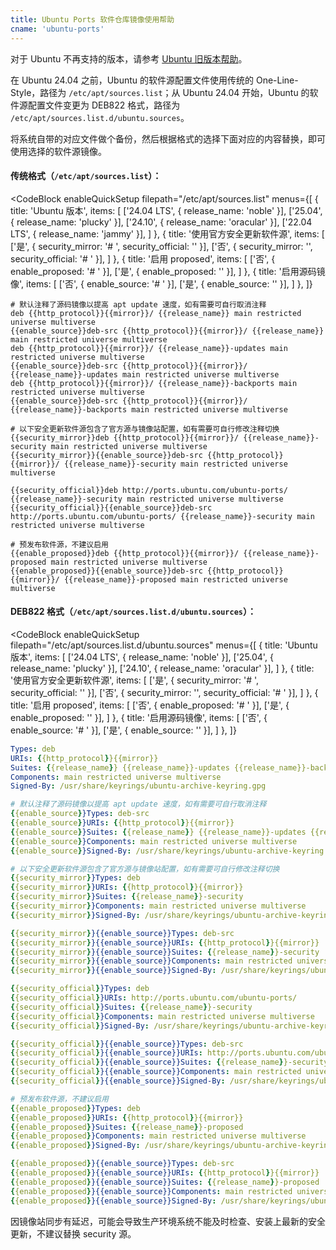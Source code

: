 ```yaml
---
title: Ubuntu Ports 软件仓库镜像使用帮助
cname: 'ubuntu-ports'
---
```


对于 Ubuntu 不再支持的版本，请参考 [Ubuntu 旧版本帮助](/ubuntu-old-releases/)。

在 Ubuntu 24.04 之前，Ubuntu 的软件源配置文件使用传统的 One-Line-Style，路径为 `/etc/apt/sources.list`；从 Ubuntu 24.04 开始，Ubuntu 的软件源配置文件变更为 DEB822 格式，路径为 `/etc/apt/sources.list.d/ubuntu.sources`。

将系统自带的对应文件做个备份，然后根据格式的选择下面对应的内容替换，即可使用选择的软件源镜像。

#### 传统格式（`/etc/apt/sources.list`）：

<CodeBlock
  enableQuickSetup
  filepath="/etc/apt/sources.list"
  menus={[
    {
      title: 'Ubuntu 版本',
      items: [
        ['24.04 LTS', { release_name: 'noble' }],
        ['25.04', { release_name: 'plucky' }],
        ['24.10', { release_name: 'oracular' }],
        ['22.04 LTS', { release_name: 'jammy' }],
      ]
    },
    {
      title: '使用官方安全更新软件源',
      items: [
        ['是', { security_mirror: '# ', security_official: '' }],
        ['否', { security_mirror: '', security_official: '# ' }],
      ]
    },
    {
      title: '启用 proposed',
      items: [
        ['否', { enable_proposed: '# ' }],
        ['是', { enable_proposed: '' }],
      ]
    },
    {
      title: '启用源码镜像',
      items: [
        ['否', { enable_source: '# ' }],
        ['是', { enable_source: '' }],
      ]
    },
  ]}
>

```properties
# 默认注释了源码镜像以提高 apt update 速度，如有需要可自行取消注释
deb {{http_protocol}}{{mirror}}/ {{release_name}} main restricted universe multiverse
{{enable_source}}deb-src {{http_protocol}}{{mirror}}/ {{release_name}} main restricted universe multiverse
deb {{http_protocol}}{{mirror}}/ {{release_name}}-updates main restricted universe multiverse
{{enable_source}}deb-src {{http_protocol}}{{mirror}}/ {{release_name}}-updates main restricted universe multiverse
deb {{http_protocol}}{{mirror}}/ {{release_name}}-backports main restricted universe multiverse
{{enable_source}}deb-src {{http_protocol}}{{mirror}}/ {{release_name}}-backports main restricted universe multiverse

# 以下安全更新软件源包含了官方源与镜像站配置，如有需要可自行修改注释切换
{{security_mirror}}deb {{http_protocol}}{{mirror}}/ {{release_name}}-security main restricted universe multiverse
{{security_mirror}}{{enable_source}}deb-src {{http_protocol}}{{mirror}}/ {{release_name}}-security main restricted universe multiverse

{{security_official}}deb http://ports.ubuntu.com/ubuntu-ports/ {{release_name}}-security main restricted universe multiverse
{{security_official}}{{enable_source}}deb-src http://ports.ubuntu.com/ubuntu-ports/ {{release_name}}-security main restricted universe multiverse

# 预发布软件源，不建议启用
{{enable_proposed}}deb {{http_protocol}}{{mirror}}/ {{release_name}}-proposed main restricted universe multiverse
{{enable_proposed}}{{enable_source}}deb-src {{http_protocol}}{{mirror}}/ {{release_name}}-proposed main restricted universe multiverse
```

</CodeBlock>

#### DEB822 格式（`/etc/apt/sources.list.d/ubuntu.sources`）：

<CodeBlock
  enableQuickSetup
  filepath="/etc/apt/sources.list.d/ubuntu.sources"
  menus={[
    {
      title: 'Ubuntu 版本',
      items: [
        ['24.04 LTS', { release_name: 'noble' }],
        ['25.04', { release_name: 'plucky' }],
        ['24.10', { release_name: 'oracular' }],
      ]
    },
    {
      title: '使用官方安全更新软件源',
      items: [
        ['是', { security_mirror: '# ', security_official: '' }],
        ['否', { security_mirror: '', security_official: '# ' }],
      ]
    },
    {
      title: '启用 proposed',
      items: [
        ['否', { enable_proposed: '# ' }],
        ['是', { enable_proposed: '' }],
      ]
    },
    {
      title: '启用源码镜像',
      items: [
        ['否', { enable_source: '# ' }],
        ['是', { enable_source: '' }],
      ]
    },
  ]}
>

```yaml
Types: deb
URIs: {{http_protocol}}{{mirror}}
Suites: {{release_name}} {{release_name}}-updates {{release_name}}-backports
Components: main restricted universe multiverse
Signed-By: /usr/share/keyrings/ubuntu-archive-keyring.gpg

# 默认注释了源码镜像以提高 apt update 速度，如有需要可自行取消注释
{{enable_source}}Types: deb-src
{{enable_source}}URIs: {{http_protocol}}{{mirror}}
{{enable_source}}Suites: {{release_name}} {{release_name}}-updates {{release_name}}-backports
{{enable_source}}Components: main restricted universe multiverse
{{enable_source}}Signed-By: /usr/share/keyrings/ubuntu-archive-keyring.gpg

# 以下安全更新软件源包含了官方源与镜像站配置，如有需要可自行修改注释切换
{{security_mirror}}Types: deb
{{security_mirror}}URIs: {{http_protocol}}{{mirror}}
{{security_mirror}}Suites: {{release_name}}-security
{{security_mirror}}Components: main restricted universe multiverse
{{security_mirror}}Signed-By: /usr/share/keyrings/ubuntu-archive-keyring.gpg

{{security_mirror}}{{enable_source}}Types: deb-src
{{security_mirror}}{{enable_source}}URIs: {{http_protocol}}{{mirror}}
{{security_mirror}}{{enable_source}}Suites: {{release_name}}-security
{{security_mirror}}{{enable_source}}Components: main restricted universe multiverse
{{security_mirror}}{{enable_source}}Signed-By: /usr/share/keyrings/ubuntu-archive-keyring.gpg

{{security_official}}Types: deb
{{security_official}}URIs: http://ports.ubuntu.com/ubuntu-ports/
{{security_official}}Suites: {{release_name}}-security
{{security_official}}Components: main restricted universe multiverse
{{security_official}}Signed-By: /usr/share/keyrings/ubuntu-archive-keyring.gpg

{{security_official}}{{enable_source}}Types: deb-src
{{security_official}}{{enable_source}}URIs: http://ports.ubuntu.com/ubuntu-ports/
{{security_official}}{{enable_source}}Suites: {{release_name}}-security
{{security_official}}{{enable_source}}Components: main restricted universe multiverse
{{security_official}}{{enable_source}}Signed-By: /usr/share/keyrings/ubuntu-archive-keyring.gpg

# 预发布软件源，不建议启用
{{enable_proposed}}Types: deb
{{enable_proposed}}URIs: {{http_protocol}}{{mirror}}
{{enable_proposed}}Suites: {{release_name}}-proposed
{{enable_proposed}}Components: main restricted universe multiverse
{{enable_proposed}}Signed-By: /usr/share/keyrings/ubuntu-archive-keyring.gpg

{{enable_proposed}}{{enable_source}}Types: deb-src
{{enable_proposed}}{{enable_source}}URIs: {{http_protocol}}{{mirror}}
{{enable_proposed}}{{enable_source}}Suites: {{release_name}}-proposed
{{enable_proposed}}{{enable_source}}Components: main restricted universe multiverse
{{enable_proposed}}{{enable_source}}Signed-By: /usr/share/keyrings/ubuntu-archive-keyring.gpg
```

</CodeBlock>

因镜像站同步有延迟，可能会导致生产环境系统不能及时检查、安装上最新的安全更新，不建议替换 security 源。
